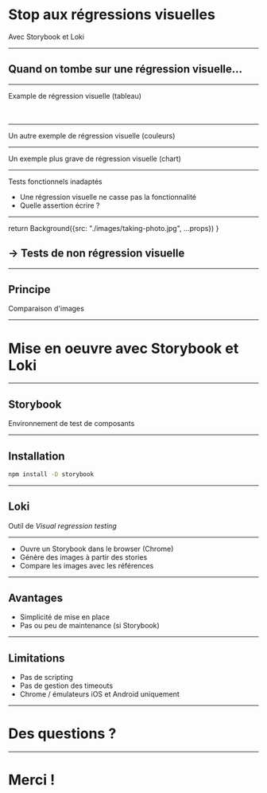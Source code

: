 

# Stop aux régressions visuelles

Avec Storybook et Loki

---

## Quand on tombe sur une régression visuelle...

---

Example de régression visuelle (tableau)

<Table></Table>
<Table broken={true}></Table>

---

Un autre exemple de régression visuelle (couleurs)

---

Un exemple plus grave de régression visuelle (chart)

---

Tests fonctionnels inadaptés

- Une régression visuelle ne casse pas la fonctionnalité
- Quelle assertion écrire ?

---

  return Background({src: "./images/taking-photo.jpg", ...props})
}

## → Tests de non régression visuelle

---

## Principe

Comparaison d'images

---

# Mise en oeuvre avec Storybook et Loki

---

## Storybook

Environnement de test de composants

---

## Installation

```sh
npm install -D storybook
```

---

## Loki

Outil de *Visual regression testing*

---

- Ouvre un Storybook dans le browser (Chrome)
- Génère des images à partir des stories
- Compare les images avec les références

---

## Avantages

- Simplicité de mise en place
- Pas ou peu de maintenance (si Storybook)

---

## Limitations

- Pas de scripting
- Pas de gestion des timeouts
- Chrome / émulateurs iOS et Android uniquement

---

# Des questions ?

---

# Merci !